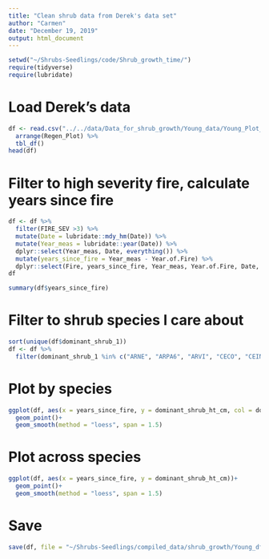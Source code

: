 ```yaml
---
title: "Clean shrub data from Derek's data set"
author: "Carmen"
date: "December 19, 2019"
output: html_document
---
```


```r
setwd("~/Shrubs-Seedlings/code/Shrub_growth_time/")
require(tidyverse)
require(lubridate)
```

# Load Derek's data
```r
df <- read.csv("../../data/Data_for_shrub_growth/Young_data/Young_Plot_data.csv") %>% 
  arrange(Regen_Plot) %>% 
  tbl_df()
head(df)
```

# Filter to high severity fire, calculate years since fire
```r
df <- df %>% 
  filter(FIRE_SEV >3) %>% 
  mutate(Date = lubridate::mdy_hm(Date)) %>% 
  mutate(Year_meas = lubridate::year(Date)) %>% 
  dplyr::select(Year_meas, Date, everything()) %>% 
  mutate(years_since_fire = Year_meas - Year.of.Fire) %>% 
  dplyr::select(Fire, years_since_fire, Year_meas, Year.of.Fire, Date, dominant_shrub_1, dominant_shrub_ht_cm)
df

summary(df$years_since_fire)  
```

# Filter to shrub species I care about
```r
sort(unique(df$dominant_shrub_1))
df <- df %>% 
  filter(dominant_shrub_1 %in% c("ARNE", "ARPA6", "ARVI", "CECO", "CEIN3", "CEINT", "CEPR", "CHFO", "CHSE11", "PREM", "QUVA", "RIBES", "RIRO", "SYMO"))
```

# Plot by species
```r
ggplot(df, aes(x = years_since_fire, y = dominant_shrub_ht_cm, col = dominant_shrub_1))+
  geom_point()+ 
  geom_smooth(method = "loess", span = 1.5)
```

# Plot across species
```r
ggplot(df, aes(x = years_since_fire, y = dominant_shrub_ht_cm))+
  geom_point()+ 
  geom_smooth(method = "loess", span = 1.5)
```

# Save
```r
save(df, file = "~/Shrubs-Seedlings/compiled_data/shrub_growth/Young_df.Rdata")
```
